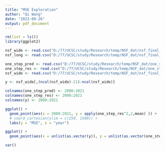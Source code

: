 ```yaml
---
title: "MSE Exploration"
author: "Qi Wang"
date: "2023-09-26"
output: pdf_document
---
```


```r
rm(list = ls())
library(ggplot2)

nsf_wide <- read.csv("D:/77/UCSC/study/Research/temp/NSF_dat/nsf_final_wide.csv", header = TRUE)
nsf_long <- read.csv("D:/77/UCSC/study/Research/temp/NSF_dat/nsf_final_long.csv", header = TRUE)

one_step_pred <- read.csv("D:/77/UCSC/study/Research/temp/NSF_dat/one_step_ahead_pred.csv", header = TRUE)[,-1]
one_step_res <- read.csv("D:/77/UCSC/study/Research/temp/NSF_dat/one_step_ahead_res.csv", header = TRUE)[,-1]
nsf_wide <- read.csv("D:/77/UCSC/study/Research/temp/NSF_dat/nsf_final_wide.csv", header = TRUE)[,-1]

y <- nsf_wide[,(ncol(nsf_wide)-21):ncol(nsf_wide)]

colnames(one_step_pred) <- 2000:2021
colnames(one_step_res) <- 2000:2021
colnames(y) <- 2000:2021
```
```r
ggplot() +
  geom_point(aes(x = 2000:2021, y = apply(one_step_res^2,2,mean) )) +
  # coord_cartesian(ylim = c(250, 1500)) + 
  labs(y = "MSE", x = "year")

ggplot() +
  geom_point(aes(x = unlist(as.vector(y)), y = unlist(as.vector(one_step_res))))

```

```r
var()
```







